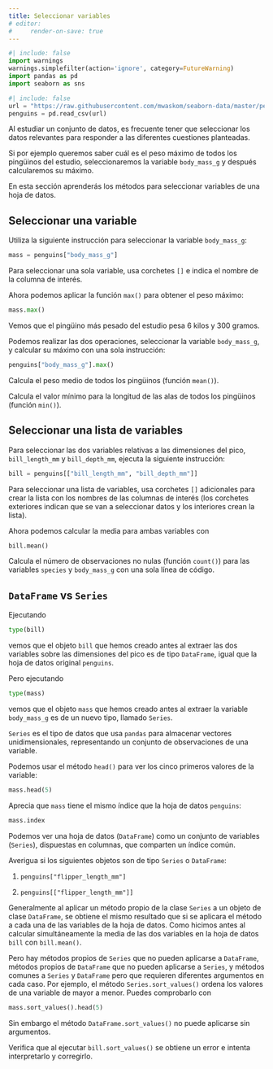 ```yaml
---
title: Seleccionar variables
# editor:
#     render-on-save: true
---
```


```python
#| include: false
import warnings
warnings.simplefilter(action='ignore', category=FutureWarning)
import pandas as pd
import seaborn as sns
```

```python
#| include: false
url = "https://raw.githubusercontent.com/mwaskom/seaborn-data/master/penguins.csv"
penguins = pd.read_csv(url)
```

Al estudiar un conjunto de datos, es frecuente tener que seleccionar los datos relevantes para responder a las diferentes cuestiones planteadas. 


Si por ejemplo queremos saber cuál es el peso máximo de todos los pingüinos del estudio, seleccionaremos la variable `body_mass_g` y después calcularemos su máximo. 

En esta sección aprenderás los métodos para seleccionar variables de una hoja de datos.


## Seleccionar una variable

Utiliza la siguiente instrucción para seleccionar la variable `body_mass_g`:
```python
mass = penguins["body_mass_g"]
```

::: {.callout-note}
Para seleccionar una sola variable, usa corchetes `[]` e indica el nombre de la columna de interés.
:::
 

Ahora podemos aplicar la función `max()` para obtener el peso máximo:

```python
mass.max()
```
Vemos que el pingüino más pesado del estudio pesa $6$ kilos y $300$ gramos.


<!-- ```{python}
index = mass.argmax()
penguins.loc[index]
``` -->

Podemos realizar las dos operaciones, seleccionar la variable `body_mass_g`, y calcular su máximo  con una sola instrucción:

```python
penguins["body_mass_g"].max()
```

::: {#exr-subset-variable-1}
Calcula  el peso medio  de todos los pingüinos (función `mean()`).
:::

::: {#exr-subset-variable-2}
Calcula el valor mínimo para la longitud de las alas de todos los pingüinos (función `min()`).
:::


## Seleccionar una lista de variables

Para seleccionar las dos variables relativas a las dimensiones del pico, `bill_length_mm` y  `bill_depth_mm`, ejecuta la siguiente instrucción:

```python
bill = penguins[["bill_length_mm", "bill_depth_mm"]]
```

::: {.callout-note}
Para seleccionar una lista de variables, usa corchetes `[]` adicionales para crear la lista con los nombres de las columnas de interés (los corchetes exteriores indican que se van a seleccionar datos y los interiores crean la lista).
:::

Ahora podemos calcular la media para ambas variables con 

```python
bill.mean()
```

::: {#exr-subset-variables-3}
Calcula el número de observaciones no nulas (función `count()`) para las variables `species` y `body_mass_g` con una sola línea de código.
:::


## `DataFrame` vs `Series` 

Ejecutando 

```python
type(bill)
```
vemos que el objeto `bill` que hemos creado antes al extraer las dos variables sobre las dimensiones del pico es de tipo `DataFrame`, igual que la hoja de datos original `penguins`.


Pero ejecutando 
```python
type(mass)
```
vemos que el objeto `mass` que hemos creado antes al extraer la variable `body_mass_g` es de un nuevo tipo, llamado `Series`. 

`Series` es el tipo de datos que usa `pandas` para almacenar vectores unidimensionales, representando un conjunto de observaciones de una variable. 

Podemos usar el método `head()` para ver los cinco primeros valores de la variable:

```python
mass.head(5)
```
Aprecia que `mass` tiene el mismo índice que la hoja de datos `penguins`:

```python
mass.index
```

Podemos ver una hoja de datos (`DataFrame`) como un conjunto de variables (`Series`), dispuestas en columnas,  que comparten un índice común.

::: {#exr-series}
Averigua si los siguientes objetos son de tipo `Series` o `DataFrame`:

1. `penguins["flipper_length_mm"]`

2. `penguins[["flipper_length_mm"]]`
:::

Generalmente al aplicar un método propio de la clase `Series` a un objeto de clase `DataFrame`, se obtiene el mismo resultado que si se aplicara el método a cada una de las variables de la hoja de datos. Como hicimos antes al calcular simultáneamente la media de las dos variables en la hoja de datos `bill` con `bill.mean()`. 


Pero hay métodos propios de `Series` que no pueden aplicarse a `DataFrame`, métodos propios de `DataFrame` que no pueden aplicarse a `Series`, y métodos comunes a `Series` y `DataFrame` pero que requieren diferentes argumentos en cada caso. Por ejemplo, el método `Series.sort_values()` ordena los valores de una variable de mayor a menor. Puedes comprobarlo con

```python
mass.sort_values().head(5)
```

Sin embargo  el método `DataFrame.sort_values()` no puede aplicarse sin argumentos. 

::: {#exr-sort_values}
Verifica que al ejecutar `bill.sort_values()` se obtiene un error e intenta interpretarlo y corregirlo. 
:::



